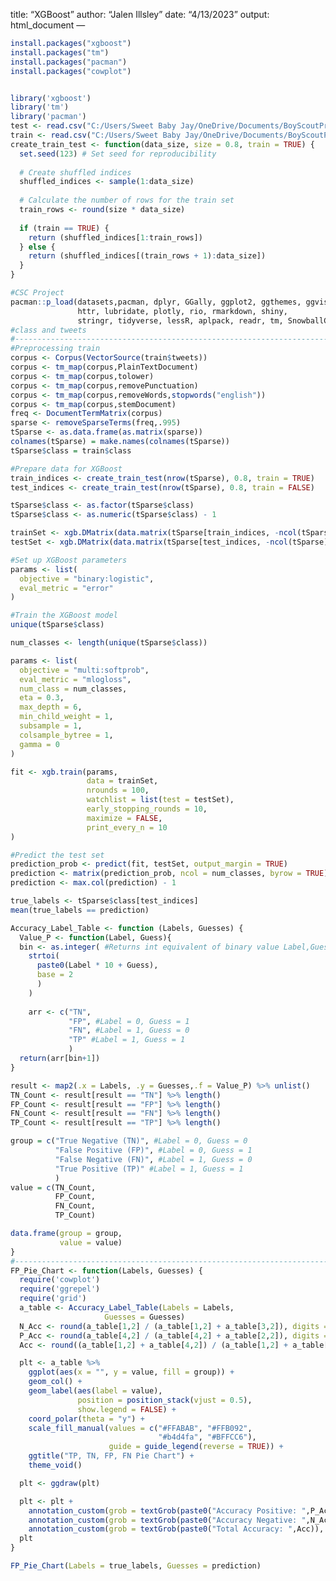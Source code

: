 title: "XGBoost"
author: "Jalen Illsley"
date: "4/13/2023"
output: html_document
---

```r
install.packages("xgboost")
install.packages("tm")
install.packages("pacman")
install.packages("cowplot")


library('xgboost')
library('tm')
library('pacman')
test <- read.csv("C:/Users/Sweet Baby Jay/OneDrive/Documents/BoyScoutProject/R-Project/Datasets/Tweets_with_Sarcasm_and_Irony/train.csv")
train <- read.csv("C:/Users/Sweet Baby Jay/OneDrive/Documents/BoyScoutProject/R-Project/Datasets/Tweets_with_Sarcasm_and_Irony/test.csv")
create_train_test <- function(data_size, size = 0.8, train = TRUE) {
  set.seed(123) # Set seed for reproducibility
  
  # Create shuffled indices
  shuffled_indices <- sample(1:data_size)
  
  # Calculate the number of rows for the train set
  train_rows <- round(size * data_size)
  
  if (train == TRUE) {
    return (shuffled_indices[1:train_rows])
  } else {
    return (shuffled_indices[(train_rows + 1):data_size])
  }
}

#CSC Project
pacman::p_load(datasets,pacman, dplyr, GGally, ggplot2, ggthemes, ggvis,
               httr, lubridate, plotly, rio, rmarkdown, shiny,
               stringr, tidyverse, lessR, aplpack, readr, tm, SnowballC, rpart.plot)
#class and tweets
#-----------------------------------------------------------------------------------------------------------------------------
#Preprocessing train
corpus <- Corpus(VectorSource(train$tweets))
corpus <- tm_map(corpus,PlainTextDocument)
corpus <- tm_map(corpus,tolower)
corpus <- tm_map(corpus,removePunctuation)
corpus <- tm_map(corpus,removeWords,stopwords("english"))
corpus <- tm_map(corpus,stemDocument)
freq <- DocumentTermMatrix(corpus)
sparse <- removeSparseTerms(freq,.995)
tSparse <- as.data.frame(as.matrix(sparse))
colnames(tSparse) = make.names(colnames(tSparse))
tSparse$class = train$class

#Prepare data for XGBoost
train_indices <- create_train_test(nrow(tSparse), 0.8, train = TRUE)
test_indices <- create_train_test(nrow(tSparse), 0.8, train = FALSE)

tSparse$class <- as.factor(tSparse$class)
tSparse$class <- as.numeric(tSparse$class) - 1

trainSet <- xgb.DMatrix(data.matrix(tSparse[train_indices, -ncol(tSparse)]), label = tSparse$class[train_indices])
testSet <- xgb.DMatrix(data.matrix(tSparse[test_indices, -ncol(tSparse)]), label = tSparse$class[test_indices])

#Set up XGBoost parameters
params <- list(
  objective = "binary:logistic",
  eval_metric = "error"
)

#Train the XGBoost model
unique(tSparse$class)

num_classes <- length(unique(tSparse$class))

params <- list(
  objective = "multi:softprob",
  eval_metric = "mlogloss",
  num_class = num_classes,
  eta = 0.3,
  max_depth = 6,
  min_child_weight = 1,
  subsample = 1,
  colsample_bytree = 1,
  gamma = 0
)

fit <- xgb.train(params,
                 data = trainSet,
                 nrounds = 100,
                 watchlist = list(test = testSet),
                 early_stopping_rounds = 10,
                 maximize = FALSE,
                 print_every_n = 10
)

#Predict the test set
prediction_prob <- predict(fit, testSet, output_margin = TRUE)
prediction <- matrix(prediction_prob, ncol = num_classes, byrow = TRUE)
prediction <- max.col(prediction) - 1

true_labels <- tSparse$class[test_indices]
mean(true_labels == prediction)

Accuracy_Label_Table <- function (Labels, Guesses) {
  Value_P <- function(Label, Guess){
  bin <- as.integer( #Returns int equivalent of binary value Label,Guess
    strtoi(
      paste0(Label * 10 + Guess), 
      base = 2
      )
    )
  
    arr <- c("TN",
             "FP", #Label = 0, Guess = 1
             "FN", #Label = 1, Guess = 0
             "TP" #Label = 1, Guess = 1
             )
  return(arr[bin+1])
}

result <- map2(.x = Labels, .y = Guesses,.f = Value_P) %>% unlist()
TN_Count <- result[result == "TN"] %>% length()
FP_Count <- result[result == "FP"] %>% length()
FN_Count <- result[result == "FN"] %>% length()
TP_Count <- result[result == "TP"] %>% length()

group = c("True Negative (TN)", #Label = 0, Guess = 0
          "False Positive (FP)", #Label = 0, Guess = 1
          "False Negative (FN)", #Label = 1, Guess = 0
          "True Positive (TP)" #Label = 1, Guess = 1
          )
value = c(TN_Count,
          FP_Count,
          FN_Count,
          TP_Count)

data.frame(group = group,
           value = value)
}
#-------------------------------------------------------------------------------
FP_Pie_Chart <- function(Labels, Guesses) {
  require('cowplot')
  require('ggrepel')
  require('grid')
  a_table <- Accuracy_Label_Table(Labels = Labels,
                     Guesses = Guesses)
  N_Acc <- round(a_table[1,2] / (a_table[1,2] + a_table[3,2]), digits = 4)
  P_Acc <- round(a_table[4,2] / (a_table[4,2] + a_table[2,2]), digits = 4)
  Acc <- round((a_table[1,2] + a_table[4,2]) / (a_table[1,2] + a_table[3,2] + a_table[4,2] + a_table[2,2]), digits = 4)

  plt <- a_table %>%
    ggplot(aes(x = "", y = value, fill = group)) +
    geom_col() + 
    geom_label(aes(label = value),
               position = position_stack(vjust = 0.5),
               show.legend = FALSE) +
    coord_polar(theta = "y") +
    scale_fill_manual(values = c("#FFABAB", "#FFB092",
                                 "#b4d4fa", "#BFFCC6"),
                      guide = guide_legend(reverse = TRUE)) + 
    ggtitle("TP, TN, FP, FN Pie Chart") +
    theme_void()

  plt <- ggdraw(plt)

  plt <- plt +
    annotation_custom(grob = textGrob(paste0("Accuracy Positive: ",P_Acc)),  xmin = 1 - .2, xmax = 1 - .2, ymin = 1 - .025, ymax = 1- .025) +
    annotation_custom(grob = textGrob(paste0("Accuracy Negative: ",N_Acc)),  xmin = 1 - .2, xmax = 1 - .2, ymin = 1 - .025 - .05, ymax = 1- .025 - .05) +
    annotation_custom(grob = textGrob(paste0("Total Accuracy: ",Acc)),  xmin = 1 - .2, xmax = 1 - .2, ymin = 1 - .025 - .1, ymax = 1- .025 - .1)
  plt
}

FP_Pie_Chart(Labels = true_labels, Guesses = prediction)

```
